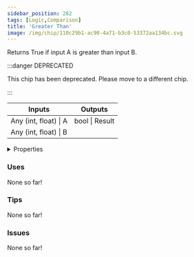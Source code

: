 ```yaml
---
sidebar_position: 282
tags: [Logic,Comparison]
title: 'Greater Than'
image: /img/chip/110c29b1-ac90-4a71-b3c0-53372aa134bc.svg
---
```


Returns True if input A is greater than input B.

:::danger DEPRECATED

This chip has been deprecated. Please move to a different chip.

:::

<IChip uuid="110c29b1-ac90-4a71-b3c0-53372aa134bc"/>

<table><thead><tr><th>Inputs</th><th>Outputs</th></tr></thead><tbody><tr><td>Any (int, float) | A</td><td>bool | Result</td></tr><tr><td>Any (int, float) | B</td><td /></tr></tbody></table>

<details>
  <summary>Properties</summary>
  <div>
    <div>
    <table>
      <tbody>
        <tr>
          <td>Is beta required?</td>
          <td>No</td>
        </tr>
        <tr>
          <td>Is chip a trolling risk?</td>
          <td>No</td>
        </tr>
        <tr>
          <td>Is chip a role assignment risk?</td>
          <td>No</td>
        </tr>
        <tr>
          <td>Chip UUID</td>
          <td>110c29b1-ac90-4a71-b3c0-53372aa134bc</td>
        </tr>
        <tr>
          <td>Room availability</td>
          <td>Available everywhere</td>
        </tr>
      </tbody>
    </table>
    </div>
  </div>
</details>

### Uses

None so far!

### Tips

None so far!

### Issues

None so far!